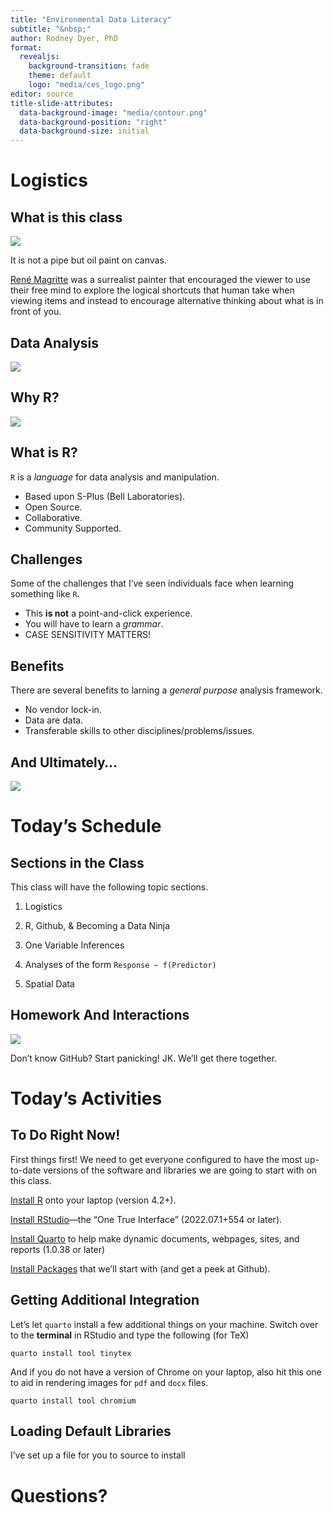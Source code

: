 ```yaml
---
title: "Environmental Data Literacy"
subtitle: "&nbsp;"
author: Rodney Dyer, PhD
format: 
  revealjs:
    background-transition: fade
    theme: default
    logo: "media/ces_logo.png"
editor: source
title-slide-attributes: 
  data-background-image: "media/contour.png"
  data-background-position: "right"
  data-background-size: initial
---
```


##  {background-color="black" background-image="https://live.staticflickr.com/65535/51278950913_17e0f63c25_c_d.jpg" background-size="fill"}

# Logistics {background-color="black" background-image="media/contour.png" background-size="initial" background-position="right"}

## What is this class {auto-animate="true"}

::: {layout="[[-1], [1], [-1]]"}
![](media/MagrittePipe.jpg){fig-align="center"}
:::

::: {.r-fit-text .fragment .fade-in}
It is not a pipe but oil paint on canvas.

[René Magritte](https://en.wikipedia.org/wiki/The_Treachery_of_Images) was a surrealist painter that encouraged the viewer to use their free mind to explore the logical shortcuts that human take when viewing items and instead to encourage alternative thinking about what is in front of you.
:::

## Data Analysis

::: {layout="[[-1], [1], [-1]]"}
![](media/geospatial_data.jpeg){fig-align="center"}
:::

## Why R? {.r-stretch}

::: {layout="[[-1], [1], [-1]]"}
![](media/Excel.png){fig-align="center"}
:::


## What is R?

`R` is a *language* for data analysis and manipulation.

::: {.incremental}
- Based upon S-Plus (Bell Laboratories).
- Open Source.
- Collaborative.
- Community Supported.
:::


## Challenges

Some of the challenges that I've seen individuals face when learning something like `R`.

::: { .incremental } 
- This **is not** a point-and-click experience.
- You will have to learn a *grammar*.
- CASE SENSITIVITY MATTERS!
:::


## Benefits

There are several benefits to larning a *general purpose* analysis framework.

::: {.incremental}
- No vendor lock-in.
- Data are data.
- Transferable skills to other disciplines/problems/issues.
:::

## And Ultimately...

![](media/world_dominion.jpg)

# Today's Schedule {background-color="black" background-image="media/contour.png" background-size="initial" background-position="right"}

## Sections in the Class

This class will have the following topic sections.

::: {.fragment .fade-in-then-semi-out}
1.  Logistics
:::

::: {.fragment .fade-in-then-semi-out}
2.  R, Github, & Becoming a Data Ninja\
:::

::: {.fragment .fade-in-then-semi-out}
3.  One Variable Inferences\
:::

::: {.fragment .fade-in-then-semi-out}
4.  Analyses of the form `Response ~ f(Predictor)`\
:::

::: {.fragment .fade-in}
5.  Spatial Data
:::

## Homework And Interactions

::: {layout="[[-1], [1], [-1]]"}
![](media/github.png){fig-align="center"}
:::

::: footer
Don't know GitHub? Start panicking! JK. We'll get there together.
:::

# Today's Activities {background-color="black" background-image="media/contour.png" background-size="initial" background-position="right"}

## To Do Right Now!

First things first! We need to get everyone configured to have the most up-to-date versions of the software and libraries we are going to start with on this class.

::: {.fragment .fade-in-then-semi-out style="text-align: left; margin-top: 1em"}
[Install R](https://cran.r-project.org){preview-link="true" style="text-align: center"} onto your laptop (version 4.2+).
:::

::: {.fragment .fade-in-then-semi-out style="text-align: left; margin-top: 1em"}
[Install RStudio](https://www.rstudio.com/products/rstudio/download/#download){preview-link="true" style="text-align: center"}---the "One True Interface" (2022.07.1+554 or later).
:::

::: {.fragment .fade-in-then-semi-out style="text-align: left; margin-top: 1em"}
[Install Quarto](https://quarto.org/docs/get-started/){preview-link="true" style="text-align: center"} to help make dynamic documents, webpages, sites, and reports (1.0.38 or later)
:::

::: {.fragment .fade-in-then-semi-out style="text-align: left; margin-top: 1em"}
[Install Packages](https://github.com/DyerlabTeaching/Welcome){preview-link="true" style="text-align: center"} that we'll start with (and get a peek at Github).
:::

## Getting Additional Integration

Let's let `quarto` install a few additional things on your machine. Switch over to the **terminal** in RStudio and type the following (for TeX)

    quarto install tool tinytex

::: {.fragment .fade-in}
And if you do not have a version of Chrome on your laptop, also hit this one to aid in rendering images for `pdf` and `docx` files.

    quarto install tool chromium
:::


## Loading Default Libraries

I've set up a file for you to source to install 



# Questions? {background-color="black" background-image="media/contour.png" background-size="initial" background-position="right"}


